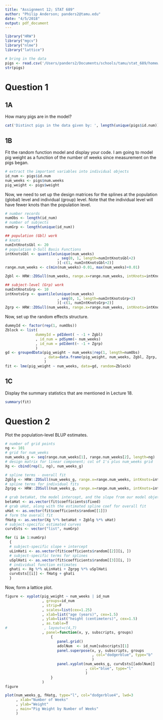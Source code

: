```yaml
---
title: "Assignment 12; STAT 689"
author: "Philip Anderson; panders2@tamu.edu"
date: "4/5/2018"
output: pdf_document
---
```


```r
library("HRW")
library("mgcv")
library("nlme")
library("lattice")
```

```r
# bring in the data
pigs <- read.csv('/Users/panders2/Documents/schools/tamu/stat_689/homework/semiparametric-regression/hw11/pigWeights.csv')
str(pigs)
```

# Question 1
## 1A 
How many pigs are in the model?

```r
cat('Distinct pigs in the data given by: ', length(unique(pigs$id.num)))
```

## 1B
Fit the random function model and display your code.  I am going to model pig weight as a function of the number of weeks since measurement on the pigs began.

```r
# extract the important variables into individual objects
id_num <- pigs$id.num
num_weeks <- pigs$num.weeks
pig_weight <- pigs$weight
```

Now, we need to set up the design matrices for the splines at the population (global) level and individual (group) level.  Note that the individual level will have fewer knots than the population level.

```r
# number records
numObs <- length(id_num)
# number of subjects
numGrp <- length(unique(id_num))

## population (Gbl) work
# knots
numIntKnotsGbl <- 20
# population O-Sull Basis Functions 
intKnotsGbl <- quantile(unique(num_weeks)
                        , seq(0, 1, length=numIntKnotsGbl+2)
                        )[-c(1, numIntKnotsGbl+2)]
range.num_weeks <- c(min(num_weeks)-0.01, max(num_weeks)+0.01)

Zgbl <- HRW::ZOSull(num_weeks, range.x=range.num_weeks, intKnots=intKnotsGbl)

## subject-level (Grp) work
numIntKnotsGrp <- 10
intKnotsGrp <- quantile(unique(num_weeks)
                        , seq(0, 1, length=numIntKnotsGrp+2)
                        )[-c(1, numIntKnotsGrp+2)]
Zgrp <- HRW::ZOSull(num_weeks, range.x=range.num_weeks, intKnots=intKnotsGrp)
```

Now, set up the random effects structure.
```r
dummyId <- factor(rep(1, numObs))
Zblock <- list(
              dummyId = pdIdent( ~ -1 + Zgbl) 
              , id_num = pdSymm(~ num_weeks)
              , id_num = pdIdent(~ -1 + Zgrp)
              )
gd <- groupedData(pig_weight ~ num_weeks|rep(1, length=numObs)
                  , data=data.frame(pig_weight, num_weeks, Zgbl, Zgrp, id_num)
                  )
fit <- lme(pig_weight ~ num_weeks, data=gd, random=Zblock)
```

## 1C
Display the summary statistics that are mentioned in Lecture 18.

```r
summary(fit)
```

# Question 2
Plot the population-level BLUP estimates.

```r
# number of grid points
ng <- 101
# grid for num_weeks
num_weeks_g <- seq(range.num_weeks[1], range.num_weeks[2], length=ng)
# design matrix for linear component; col of 1's plus num_weeks grid
Xg <- cbind(rep(1, ng), num_weeks_g)

# spline terms - overall fit
Zgblg <- HRW::ZOSull(num_weeks_g, range.x=range.num_weeks, intKnots=intKnotsGbl)
# spline terms for individual fits
Zgrpg <- HRW::ZOSull(num_weeks_g, range.x=range.num_weeks, intKnots=intKnotsGrp)

# grab betaHat, the model intercept, and the slope from our model objet
betaHat <- as.vector(fit$coefficients$fixed)
# grab uHat, along with the estimated spline coef for overall fit
uHat <- as.vector(fit$coefficients$random[[1]])
# form the overall fit
fHatg <- as.vector(Xg %*% betaHat + Zgblg %*% uHat)
# subject-specific estimated curves
curvEsts <- vector("list", numGrp)

for (i in 1:numGrp)
  {
  # subject-specific slope + intercept
  uLinHati <- as.vector(fit$coefficients$random[[2]][i, ])
  # subject-specific terms for splines
  uSplHati <- as.vector(fit$coefficients$random[[3]][i, ])
  # individual function estimates
  ghati <- Xg %*% uLinHati + Zgrpg %*% uSplHati
  curvEsts[[i]] <- fHatg + ghati
  }

```

Now, form a lattice plot.

```r
figure <- xyplot(pig_weight ~ num_weeks | id_num
                 , groups=id_num
                 , strip=F
                 , scales=list(cex=1.25)
                 , xlab=list("age (years)", cex=1.5)
                 , ylab=list("height (centimeters)", cex=1.5)
                 , as.table=T
#                 , layout=c(4,7)
                 , panel=function(x, y, subscripts, groups)
                     {
                        panel.grid()
                        adolNum  <- id_num[subscripts][1]
                        panel.superpose(x, y, subscripts, groups
                                        , col="dodgerblue", type="b"
                                        )
                        panel.xyplot(num_weeks_g, curvEsts[[adolNum]]
                                     , col="blue", type="l"
                                     )
                     }
                 )
figure
```


```r
plot(num_weeks_g, fHatg, type="l", col="dodgerblue4", lwd=3
     , xlab="Number of Weeks" 
     , ylab="Weight"
     , main="Pig Weight by Number of Weeks"
     )
```

